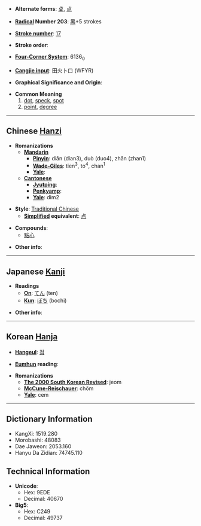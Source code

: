 * '''Alternate forms''': [[奌]], [[点]]

* '''[[Wiktionary:Chinese radical index| Radical]] Number 203''': [[Wiktionary:Chinese radical index 黑|黑]]+5 strokes

* '''[[Wiktionary:Chinese total strokes index|Stroke number]]''': [[Wiktionary:Chinese total strokes index 17|17]]

* '''Stroke order''': 

* '''[[Wiktionary:Chinese four corner index|Four-Corner System]]''': 6136<sub>0</sub>

* '''[[Wiktionary:Chinese Cangjie index|Cangjie input]]''': 田火卜口 (WFYR)

* '''Graphical Significance and Origin''': 

* '''Common Meaning'''
*#[[dot]], [[speck]], [[spot]]
*# [[point]], [[degree]]

----

== Chinese [[Hanzi]] ==

* '''Romanizations'''
** '''[[Mandarin]]'''
*** '''[[Pinyin]]''': diǎn (dian3), duò (duo4), zhān (zhan1)
*** '''[[Wade-Giles]]''': tien<sup>3</sup>, to<sup>4</sup>, chan<sup>1</sup>
*** '''[[Yale]]''': 
** '''[[Cantonese]]'''
*** '''[[Jyutping]]''':
*** '''[[Penkyamp]]''': 
*** '''[[Yale]]''': dim2

* '''Style''': [[Traditional Chinese]] 
** '''[[Simplified Chinese|Simplified]] equivalent''': [[点]]

* '''Compounds''':
**[[點心]]

* '''Other info''': 

----

== Japanese [[Kanji]] ==

* '''Readings'''
** '''[[On]]''': [[てん]] (ten)
** '''[[Kun]]''': [[ぼち]] (bochi)

* '''Other info''':  

----

== Korean [[Hanja]] ==

* '''[[Hangeul]]''': [[점]]

* '''[[Eumhun]] reading''': 

* '''Romanizations'''
** '''[[The 2000 South Korean Revised Romanization|The 2000 South Korean Revised]]''': jeom
** '''[[McCune-Reischauer]]''': chŏm
** '''[[Yale]]''': cem

----

== Dictionary Information ==

* KangXi: 1519.280
* Morobashi: 48083
* Dae Jaweon: 2053.160
* Hanyu Da Zidian: 74745.110

== Technical Information ==

* '''Unicode''':
** Hex: 9EDE
** Decimal: 40670
* '''Big5''':
** Hex: C249
** Decimal: 49737